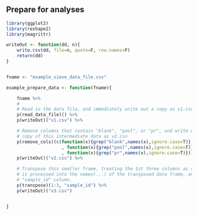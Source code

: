 

## Prepare for analyses
```r

library(ggplot2)
library(reshape2)
library(magrittr)

writeOut <- function(dd, n){
    write.csv(dd, file=n, quote=F, row.names=F)
    return(dd)
}


fname <- "example_sieve_data_file.csv"

example_prepare_data <- function(fname){

    fname %>% 
    #
    # Read in the data file, and immediately write out a copy as v1.csv
    p(read_data_file)() %>% 
    p(writeOut)("v1.csv") %>%

    # Remove columns that contain "blank", "pool", or "pr", and write out a
    # copy of this intermediate data as v2.csv
    p(remove_cols)(c(function(x){grep("blank",names(x),ignore.case=T)}
                     , function(x){grep("pool",names(x),ignore.case=T)}
                     , function(x){grep("pr",names(x),ignore.case=T)})) %>% 
    p(writeOut)("v2.csv") %>%

    # Transpose this smaller frame, treating the 1st three columns as row-information. This row information
    # is processed into the names(...) of the transposed data frame, and the original names(...) become the
    # "sample_id" column.
    p(transpose)(1:3, "sample_id") %>% 
    p(writeOut)("v3.csv")


}

```
